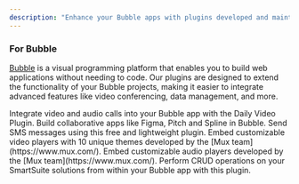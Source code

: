 ```yaml
---
description: "Enhance your Bubble apps with plugins developed and maintained by Lunch Pail Labs."
---
```


### For Bubble

[Bubble](https://bubble.io) is a visual programming platform that enables you to build web applications without needing to code. Our plugins are designed to extend the functionality of your Bubble projects, making it easier to integrate advanced features like video conferencing, data management, and more.

<CardGroup cols={2}>
  <Card
    title="Daily Video Conferencing"
    img="https://res.cloudinary.com/dpfmaccxx/image/upload/v1729479029/video-call_lpvqwo.png"
    href="/bubble/daily/getting-started"
  >
   Integrate video and audio calls into your Bubble app with the Daily Video
  Plugin.
  </Card>
  <Card
    title="Liveblocks"
    img="https://res.cloudinary.com/dpfmaccxx/image/upload/v1729479028/livelocks_digbtz.png"
    href="/bubble/liveblocks/getting-started"
  >
    Build collaborative apps like Figma, Pitch and Spline in Bubble.
  </Card>
<Card title="Twilio SMS" img="https://res.cloudinary.com/dpfmaccxx/image/upload/v1729479029/twilio_cfggkt.png" href="/bubble/twilio-sms/getting-started">
  Send SMS messages using this free and lightweight plugin.
</Card>
<Card title="Player style video" img="https://res.cloudinary.com/dpfmaccxx/image/upload/v1729479028/playert-style-video_bgr9wt.png" href="/bubble/player-style-video/getting-started">
  Embed customizable video players with 10 unique themes developed by the [Mux team](https://www.mux.com/).
</Card>
<Card title="Player style audio" img="https://res.cloudinary.com/dpfmaccxx/image/upload/v1729479029/player-style-audio_si3tdc.png" href="/bubble/player-style-audio/getting-started">
  Embed customizable audio players developed by the [Mux team](https://www.mux.com/).
</Card>
 <Card
    title="SmartSuite"
    img="https://res.cloudinary.com/dpfmaccxx/image/upload/v1729479039/smartsuite_ks2o6l.jpg"
    href="/bubble/smartsuite/getting-started"
  >
    Perform CRUD operations on your SmartSuite solutions from within your Bubble
    app with this plugin.
  </Card>

</CardGroup>
